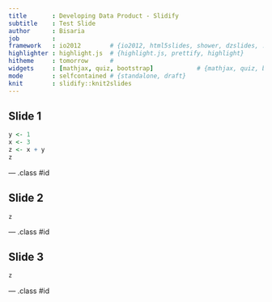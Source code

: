 ```yaml
---
title       : Developing Data Product - Slidify
subtitle    : Test Slide
author      : Bisaria
job         : 
framework   : io2012        # {io2012, html5slides, shower, dzslides, ...}
highlighter : highlight.js  # {highlight.js, prettify, highlight}
hitheme     : tomorrow      # 
widgets     : [mathjax, quiz, bootstrap]            # {mathjax, quiz, bootstrap}
mode        : selfcontained # {standalone, draft}
knit        : slidify::knit2slides
---
```


## Slide 1

```r
y <- 1
x <- 3
z <- x + y
z
```


--- .class #id 

## Slide 2

```
z
```

--- .class #id

## Slide 3

```r
z
```


--- .class #id
